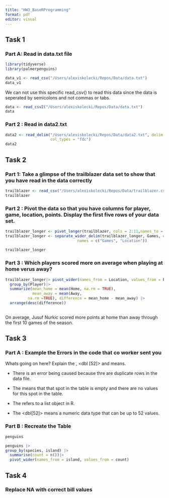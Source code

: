 ```yaml
---
title: "HW3_BaseRProgramming"
format: pdf
editor: visual
---
```


## Task 1 

### Part A: Read in data.txt file 


```r
library(tidyverse)
library(palmerpenguins)

data_v1 <- read_csv("/Users/alexiskolecki/Repos/Data/data.txt")
data_v1
```
We can not use this specific read_csv() to read this data since the data is seperated by semicolons and not commas or tabs. 

```r
data <- read_csv2("/Users/alexiskolecki/Repos/Data/data.txt")
data
```

### Part 2 : Read in data2.txt 

```r
data2 <- read_delim("/Users/alexiskolecki/Repos/Data/data2.txt", delim = '6',
                    col_types = "fdc")
data2
```

## Task 2 

### Part 1: Take a glimpse of the trailblazer data set to show that you have read in the data correctly 

```r
trailblazer <- read_csv("/Users/alexiskolecki/Repos/Data/trailblazer.csv")
trailblazer
```

### Part 2 : Pivot the data so that you have columns for player, game, location, points. Display the first five rows of your data set. 

```r
trailblazer_longer <- pivot_longer(trailblazer, cols = 2:11,names_to = "Games", values_to = "Points")
trailblazer_longer <- separate_wider_delim(trailblazer_longer, Games, delim ="_" ,
                                names = c("Games", "Location"))
                     
trailblazer_longer
```

### Part 3 : Which players scored more on average when playing at home verus away? 

```r
trailblazer_longer|> pivot_wider(names_from = Location, values_from = Points) |>
  group_by(Player)|>
  summarize(mean_home = mean(Home, na.rm = TRUE), 
            mean_away = mean(Away, 
          na.rm =TRUE), difference = mean_home - mean_away) |>
  arrange(desc(difference))
  

```
On average, Jusuf Nurkic scored more points at home than away through the first 10 games of the season. 

## Task 3

### Part A : Example the Errors in the code that co worker sent you 

Whats going on here? Explain the <NULL>, <dbl [52]> and <list> means. 

* There is an error being caused because thre are duplicate rows in the data file. 

* The <NULL> means that that spot in the table is empty and there are no values for this spot in the table.

* The <list> refers to a list object in R.

* The <dbl[52]> means a numeric data type that can be up to 52 values. 

### Part B : Recreate the Table

```r
penguins

penguins |>
group_by(species, island) |>
  summarise(count = n())|>
  pivot_wider(names_from = island, values_from = count)

```
## Task 4

### Replace NA with correct bill values



